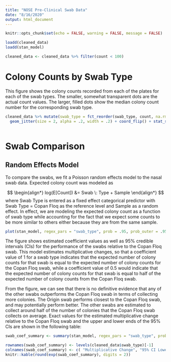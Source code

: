 ```yaml
---
title: "NOSE Pre-Clinical Swab Data"
date: "8/16/2020"
output: html_document
---
```


```r
knitr::opts_chunk$set(echo = FALSE, warning = FALSE, message = FALSE)

loadd(cleaned_data)
loadd(stan_model)

cleaned_data <- cleaned_data %>% filter(count < 100)

```



# Colony Counts by Swab Type
This figure shows the colony counts recorded from each of the plates for each of the swab types. The smaller, somewhat transparent dots are the actual count values. The larger, filled dots show the median colony count number for the corresponding swab type.

```r

cleaned_data %>% mutate(swab_type = fct_reorder(swab_type, count, na.rm = T))  %>% ggplot(aes(x = swab_type, y = count, color = swab_type)) + 
  geom_jitter(size = 2, alpha = .2, width = .2) + coord_flip() + stat_summary(fun = median, geom = "point", size = 3.5) + theme_light() + scale_color_d3()



```


# Swab Comparison

## Random Effects Model
To compare the swabs, we fit a Poisson random effects model to the nasal swab data. Expected colony count was modeled as

$$
\begin{align*}
log(E[Count]) &= Swab \: Type + Sample
\end{align*}
$$
where Swab Type is entered as a fixed effect categorical predictor with Swab Type = Copan Floq as the reference level and Sample as a random effect. In effect, we are modeling the expected colony count as a function of swab type while accounting for the fact that we expect some counts to be more similar to others either because they are from the same sample.


```r

plot(stan_model, regex_pars = "swab_type", prob = .95, prob_outer = .95, transformations = "exp") + geom_vline(xintercept = 1) + scale_y_discrete(labels = levels(cleaned_data$swab_type)[-1])

```

The figure shows estimated coefficient values as well as 95% credible intervals (CIs) for the performance of the swabs relative to the Copan Floq swab. This model estimates multiplicative changes, so that a coefficient value of 1 for a swab type indicates that the expected number of colony counts for that swab is equal to the expected number of colony counts for the Copan Floq swab, while a coefficient value of 0.5 would indicate that the expected number of colony counts for that swab is equal to half of the expected number of colony counts from the Copan Floq swab.

From the figure, we can see that there is no definitive evidence that any of the other swabs outperforms the Copan Floq swab in terms of collecting more colonies. The Origin swab performs closest to the Copan Floq swab, and may potentially perform better. The other swabs are estimated to collect around half of the number of colonies that the Copan Floq swab collects on average. Exact values for the estimated multiplicative change relative to the Copan Floq swab and the upper and lower ends of the 95% CIs are shown in the following table:

```r

swab_coef_summary <- summary(stan_model, regex_pars = "swab_type", probs = c(.5, .025, .975))[, c("50%", "2.5%", "97.5%")]

rownames(swab_coef_summary) <- levels(cleaned_data$swab_type)[-1]
colnames(swab_coef_summary) <- c( "Multiplicative Change", "95% CI Lower", "95% CI Upper")
knitr::kable(round(exp(swab_coef_summary), digits = 2))

```

